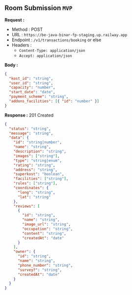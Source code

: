 
## Room Submission `MVP`

**Request :**

- Method : <Badge method="POST">POST</Badge>
- URL : `https://be-java-binar-fp-staging.up.railway.app`
- Endpoint : `/v1/transactions/booking` or else
- Headers :
  - `Content-Type: application/json`
  - `Accept: application/json`

**Body :**

```json
{
  "kost_id": "string",
  "user_id": "string",
  "capacity": "number",
  "start_date": "date",
  "payment_scheme": "string",
  "addons_facilities": [{ "id": "number" }]
}
```

**Response :** <Badge outline variant="success">201 Created</Badge>

```json
{
  "status": "string",
  "message": "string",
  "data": {
    "id": "string|number",
    "name": "string",
    "description": "string",
    "images": ["string"],
    "type": "string|enum",
    "rating": "string",
    "address": "string",
    "superkost": "boolean",
    "facilities": ["string"],
    "rules": ["string"],
    "coordinates": {
      "long": "string",
      "lat": "string"
    },
    "reviews": [
      {
        "id": "string",
        "name": "string",
        "image_url": "string",
        "occupation": "string",
        "content": "string",
        "createdAt": "date"
      }
    ],
    "owner": {
      "id": "string",
      "name": "string",
      "phone_number": "string",
      "survey?": "string",
      "createdAt": "date"
    }
  }
}
```
